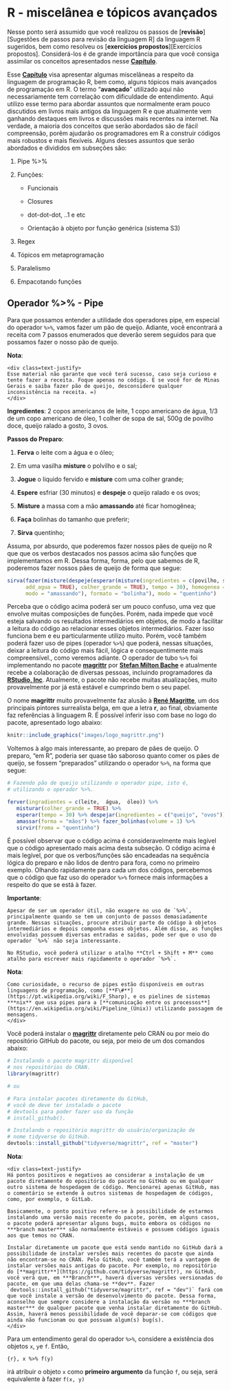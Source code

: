 # R - miscelânea e tópicos avançados

Nesse ponto será assumido que você realizou os passos de [**revisão**][Sugestões de passos para revisão da linguagem R] da linguagem R sugeridos, bem como resolveu os [**exercícios propostos**][Exercícios propostos]. Considerá-los é de grande importância para que você consiga assimilar os conceitos apresentados nesse [**Capítulo**][R - miscelânea e tópicos avançados].

Esse [**Capítulo**][R - miscelânea e tópicos avançados] visa apresentar algumas miscelâneas a respeito da linguagem de programação R, bem como, alguns tópicos mais avançados de programação em R. O termo "**avançado**" utilizado aqui não necessariamente tem correlação com dificuldade de entendimento. Aqui utilizo esse termo para abordar assuntos que normalmente eram pouco discutidos em livros mais antigos da linguagem R e que atualmente vem ganhando destaques em livros e discussões mais recentes na internet. Na verdade, a maioria dos conceitos que serão abordados são de fácil compreensão, porẽm ajudarão os programadores em R a construir códigos mais robustos e mais flexíveis. Alguns desses assuntos que serão abordados e divididos em subseções são:

  1. Pipe %>%
  
  2. Funções: 
    
     - Funcionais
    
     - Closures
    
     - dot-dot-dot, ..1 e etc
     
     - Orientação à objeto por função genérica (sistema S3)
     
   3. Regex
   
   4. Tópicos em metaprogramação
   
   5. Paralelismo
   
   6. Empacotando funções
   

## Operador %>% - Pipe   
   
    
Para que possamos entender a utilidade dos operadores pipe, em especial do operador `%>%`, vamos fazer um pão de queijo. Adiante, você encontrará a receita com 7 passos enumerados que deverão serem seguidos para que possamos fazer o nosso pão de queijo.

**Nota**:

```block2
<div class=text-justify>
Esse material não garante que você terá sucesso, caso seja curioso e tente fazer a receita. Foque apenas no código. E se você for de Minas Gerais e saiba fazer pão de queijo, desconsidere qualquer inconsistência na receita. =)
</div>
```

**Ingredientes**: 2 copos americanos de leite, 1 copo americano de água, 1/3 de um copo americano de óleo, 1 colher de sopa de sal, 500g de povilho doce, queijo ralado a gosto, 3 ovos.

**Passos do Preparo**:

   1. **Ferva** o leite com a água e o óleo;

   2. Em uma vasilha **misture** o polvilho e o sal;
   
   3. **Jogue** o liquido fervido e **misture** com uma colher grande;
   
   4. **Espere** esfriar (30 minutos) e **despeje** o queijo ralado e os ovos;
   
   5. **Misture** a massa com a mão **amassando** até ficar homogênea;
   
   6. **Faça** bolinhas do tamanho que preferir;
   
   7. **Sirva** quentinho;
   
Assuma, por absurdo, que poderemos fazer nossos pães de queijo no R que que os verbos destacados nos passos acima são funções que implementamos em R. Dessa forma, forma, pelo que sabemos de R, poderemos fazer nossos pães de queijo de forma que segue:

```r
sirva(fazer(misture(despeje(esperar(misture(ingredientes = c(povilho, sal), add = ferver(c(leite, óleo),
      add_agua = TRUE), colher_grande = TRUE), tempo = 30), homogenea = TRUE),
      modo = "amassando"), formato = "bolinha"), modo = "quentinho")
```

Perceba que o código acima poderá ser um pouco confuso, uma vez que envolve muitas composições de funções. Porém, nada impede que você esteja salvando os resultados intermediários em objetos, de modo a facilitar a leitura do código ao relacionar esses objetos intermediários. Fazer isso funciona bem e eu particularmente utilizo muito. Porém, você também poderá fazer uso de pipes (operador `%>%`) que poderá, nessas situações, deixar a leitura do código mais fácil, lógica e consequentimente mais compreensível., como veremos adiante.
O operador de tubo `%>%` foi implementando no pacote [**magrittr**](https://github.com/tidyverse/magrittr) por [**Stefan Milton Bache**](https://github.com/smbache) e atualmente recebe a colaboração de diversas pessoas, incluindo programadores da [**RStudio, Inc**](https://www.rstudio.com/). Atualmente, o pacote não recebe muitas atualizações, muito provavelmente por já está estável e cumprindo bem o seu papel. 

O nome **magrittr** muito provavelmente faz alusão à [**René Magritte**](https://pt.wikipedia.org/wiki/Ren%C3%A9_Magritte), um dos principais pintores surrealista belga, em que a letra **r**, ao final, obviamente faz referências à linguagem R. É possível inferir isso com base no logo do pacote, apresentado logo abaixo:

```r
knitr::include_graphics("images/logo_magrittr.png")
```

Voltemos à algo mais interessante, ao preparo de pães de queijo. O preparo, "em R", poderia ser quase tão saboroso quanto comer os pães de queijo, se fossem "preparados" utilizando o operador `%>%`, na forma que segue:


```r
# Fazendo pão de queijo utilizando o operador pipe, isto é,
# utilizando o operador %>%.

ferver(ingradientes = c(leite,  água,  óleo)) %>%
   misturar(colher_grande = TRUE) %>%
   esperar(tempo = 30) %>% despejar(ingredientes = c("queijo", "ovos")) %>%
   amassar(forma = "mãos") %>% fazer_bolinhas(volume = 1) %>%
   sirvir(froma = "quentinho")
```

É possível observar que o código acima é consideravelmente mais legível que o código apresentado mais acima desta subseção. O código acima é mais legível, por que os verbos/funções são encadeadas na sequência lógica do preparo e não lidos de dentro para fora, como no primeiro exemplo. Olhando rapidamente para cada um dos códigos, percebemos que o código que faz uso do operador `%>%` fornece mais informações a respeito do que se está à fazer. 

**Importante**:

```block2
Apesar de ser um operador útil, não exagere no uso de `%>%`, principalmente quando se tem um conjunto de passos demasiadamente grande. Nessas situações, procure atribuir parte do código à objetos intermediários e depois componha esses objetos. Além disso, as funções envolvidas possuem diversas entradas e saídas, pode ser que o uso do operador `%>%` não seja interessante.

No RStudio, você poderá utilizar o atalho **Ctrl + Shift + M** como atalho para escrever mais rapidamente o operador `%>%`.
```


**Nota**:

```block2
Como curiosidade, o recurso de pipes estão disponíveis em outras linguagens de programação, como [**F\#**](https://pt.wikipedia.org/wiki/F_Sharp), e os pielines de sistemas ***nix** que usa pipes para a [**comunicação entre os processos**](https://en.wikipedia.org/wiki/Pipeline_(Unix)) utilizando passagem de mensagens.
</div>
```

Você poderá instalar o [**magrittr**](https://github.com/tidyverse/magrittr) diretamente pelo CRAN ou por meio do repositório GitHub do pacote, ou seja, por meio de um dos comandos abaixo:


```r
# Instalando o pacote magrittr disponível
# nos repositórios do CRAN.
library(magrittr)

# ou

# Para instalar pacotes diretamente do GitHub,
# você de deve ter instalado o pacote
# devtools para poder fazer uso da função
# install_github().

# Instalando o repositório magrittr do usuário/organização de
# nome tidyverse do GitHub.
devtools::install_github("tidyverse/magrittr", ref = "master") 
```

**Nota**:

```block2
<div class=text-justify>
Há pontos positivos e negativos ao considerar a instalação de um pacote diretamente do epositório do pacote no GitHub ou em qualquer outro sistema de hospedagem de código. Mencionarei apenas GitHub, mas o comentário se extende à outros sistemas de hospedagem de códigos, como, por exemplo, o GitLab.

Basicamente, o ponto positivo refere-se à possibilidade de estarmos instalando uma versão mais recente do pacote, porém, em alguns casos, o pacote poderá apresentar alguns bugs, muito embora os códigos no ***branch master*** são normalmente estáveis e possuem códigos iguais aos que temos no CRAN. 

Instalar diretamente um pacote que está sendo mantido no GitHub dará a possibilidade de instalar versões mais recentes do pacote que ainda não encontram-se no CRAN. Pelo GitHub, você também terá a vantagem de instalar versões mais antigas do pacote. Por exemplo, no repositório do [**magrittr**](https://github.com/tidyverse/magrittr), no GitHub, você verá que, em ***Branch***, haverá diversas versões versionadas do pacote, em que uma delas chama-se **dev**. Fazer `devtools::install_github("tidyverse/magrittr", ref = "dev")` fará com que você instale a versão de desenvolvimento do pacote. Dessa forma, aconselho que sempre considere a instalação da versão no ***branch master*** de qualquer pacote que venha instalar diretamente do GitHub. Assim, haverá menos possibilidade de você deparar-se com códigos que ainda não funcionam ou que possuam algum(s) bug(s).
</div>
```

Para um entendimento geral do operador `%>%`, considere a existência dos objetos `x`, `y`e `f`. Então,

```{r},
x %>% f(y)
```

irá atribuir o objeto `x` como **primeiro argumento** da função `f`, ou seja, será equivalente à fazer `f(x, y)`